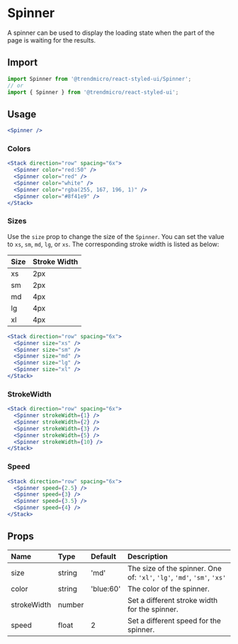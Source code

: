 # Spinner

A spinner can be used to display the loading state when the part of the page is waiting for the results.

## Import

```js
import Spinner from '@trendmicro/react-styled-ui/Spinner';
// or
import { Spinner } from '@trendmicro/react-styled-ui';
```

## Usage

```jsx
<Spinner />
```

### Colors

```jsx
<Stack direction="row" spacing="6x">
  <Spinner color="red:50" />
  <Spinner color="red" />
  <Spinner color="white" />
  <Spinner color="rgba(255, 167, 196, 1)" />
  <Spinner color="#8f41e9" />
</Stack>
```

### Sizes

Use the `size` prop to change the size of the `Spinner`. You can set the value to `xs`, `sm`, `md`, `lg`, or `xs`. The corresponding stroke width is listed as below:

| Size | Stroke Width |
| :---- | :------------- |
| xs | 2px |
| sm | 2px |
| md | 4px |
| lg | 4px |
| xl | 4px |

```jsx
<Stack direction="row" spacing="6x">
  <Spinner size="xs" />
  <Spinner size="sm" />
  <Spinner size="md" />
  <Spinner size="lg" />
  <Spinner size="xl" />
</Stack>
```

### StrokeWidth

```jsx
<Stack direction="row" spacing="6x">
  <Spinner strokeWidth={1} />
  <Spinner strokeWidth={2} />
  <Spinner strokeWidth={3} />
  <Spinner strokeWidth={5} />
  <Spinner strokeWidth={10} />
</Stack>
```

### Speed

```jsx
<Stack direction="row" spacing="6x">
  <Spinner speed={2.5} />
  <Spinner speed={3} />
  <Spinner speed={3.5} />
  <Spinner speed={4} />
</Stack>
```


## Props

| Name | Type | Default | Description |
| :--- | :--- | :------ | :---------- |
| size | string | 'md' | The size of the spinner. One of: `'xl'`, `'lg'`, `'md'`, `'sm'`, `'xs'` |
| color | string | 'blue:60' | The color of the spinner. |
| strokeWidth | number | | Set a different stroke width for the spinner. |
| speed | float | 2 | Set a different speed for the spinner. |

